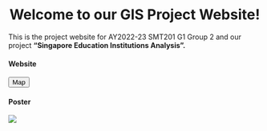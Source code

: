 # Welcome to our GIS Project Website! {style="text-align: center"}

This is the project website for AY2022-23 SMT201 G1 Group 2 and our project **"Singapore Education Institutions Analysis".**

#### Website

```{=html}
<button class="btn btn-primary" onclick="location.href='https://smt201g2map.netlify.app/';">Map</button>
```
#### Poster

![](images/GIS%20Poster%20Group%202_Accessibility%20Analysis.jpg)
